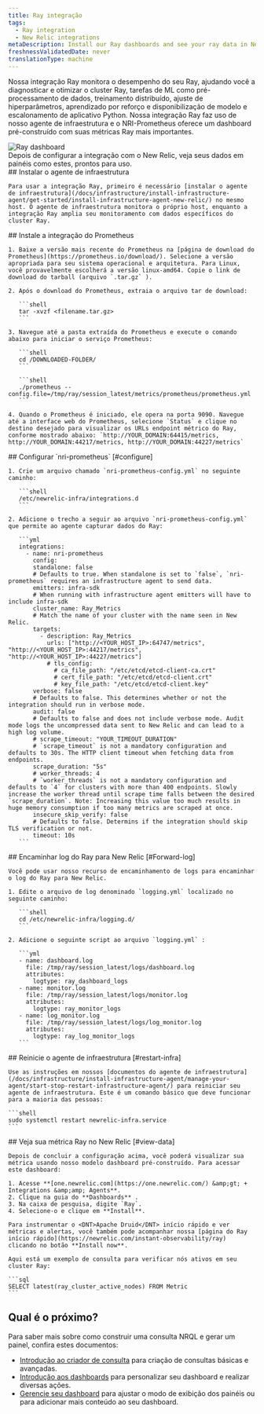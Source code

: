 ```yaml
---
title: Ray integração
tags:
  - Ray integration
  - New Relic integrations
metaDescription: Install our Ray dashboards and see your ray data in New Relic.
freshnessValidatedDate: never
translationType: machine
---
```



Nossa integração Ray monitora o desempenho do seu Ray, ajudando você a diagnosticar e otimizar o cluster Ray, tarefas de ML como pré-processamento de dados, treinamento distribuído, ajuste de hiperparâmetros, aprendizado por reforço e disponibilização de modelo e escalonamento de aplicativo Python. Nossa integração Ray faz uso de nosso agente de infraestrutura e o NRI-Prometheus oferece um dashboard pré-construído com suas métricas Ray mais importantes.

<img src={infrastructureRayDashboard} title="Ray dashboard" alt="Ray dashboard" />

<figcaption>
  Depois de configurar a integração com o New Relic, veja seus dados em painéis como estes, prontos para uso.
</figcaption>

<Steps>
  <Step>
    ## Instalar o agente de infraestrutura

    Para usar a integração Ray, primeiro é necessário [instalar o agente de infraestrutura](/docs/infrastructure/install-infrastructure-agent/get-started/install-infrastructure-agent-new-relic/) no mesmo host. O agente de infraestrutura monitora o próprio host, enquanto a integração Ray amplia seu monitoramento com dados específicos do cluster Ray.
  </Step>

  <Step>
    ## Instale a integração do Prometheus

    1. Baixe a versão mais recente do Prometheus na [página de download do Prometheus](https://prometheus.io/download/). Selecione a versão apropriada para seu sistema operacional e arquitetura. Para Linux, você provavelmente escolherá a versão linux-amd64. Copie o link de download do tarball (arquivo `.tar.gz` ).

    2. Após o download do Prometheus, extraia o arquivo tar de download:

       ```shell
       tar -xvzf <filename.tar.gz>
       ```

    3. Navegue até a pasta extraída do Prometheus e execute o comando abaixo para iniciar o serviço Prometheus:

       ```shell
       cd /DOWNLOADED-FOLDER/
       ```

       ```shell
       ./prometheus --config.file=/tmp/ray/session_latest/metrics/prometheus/prometheus.yml
       ```

    4. Quando o Prometheus é iniciado, ele opera na porta 9090. Navegue até a interface web do Prometheus, selecione `Status` e clique no destino desejado para visualizar os URLs endpoint métrico do Ray, conforme mostrado abaixo: `http://YOUR_DOMAIN:64415/metrics, http://YOUR_DOMAIN:44217/metrics, http://YOUR_DOMAIN:44227/metrics`
  </Step>

  <Step>
    ## Configurar `nri-prometheus` [#configure]

    1. Crie um arquivo chamado `nri-prometheus-config.yml` no seguinte caminho:

       ```shell
       /etc/newrelic-infra/integrations.d
       ```

    2. Adicione o trecho a seguir ao arquivo `nri-prometheus-config.yml` que permite ao agente capturar dados do Ray:

       ```yml
       integrations:
         - name: nri-prometheus
           config:
           standalone: false
           # Defaults to true. When standalone is set to `false`, `nri-prometheus` requires an infrastructure agent to send data.
           emitters: infra-sdk
           # When running with infrastructure agent emitters will have to include infra-sdk
           cluster_name: Ray_Metrics
           # Match the name of your cluster with the name seen in New Relic. 
           targets:
             - description: Ray_Metrics
               urls: ["http://<YOUR_HOST_IP>:64747/metrics", "http://<YOUR_HOST_IP>:44217/metrics", "http://<YOUR_HOST_IP>:44227/metrics"]
               # tls_config:
                 # ca_file_path: "/etc/etcd/etcd-client-ca.crt"
                 # cert_file_path: "/etc/etcd/etcd-client.crt"
                 # key_file_path: "/etc/etcd/etcd-client.key"
           verbose: false
           # Defaults to false. This determines whether or not the integration should run in verbose mode.
           audit: false
           # Defaults to false and does not include verbose mode. Audit mode logs the uncompressed data sent to New Relic and can lead to a high log volume.
           # scrape_timeout: "YOUR_TIMEOUT_DURATION"
           # `scrape_timeout` is not a mandatory configuration and defaults to 30s. The HTTP client timeout when fetching data from endpoints.
           scrape_duration: "5s"
           # worker_threads: 4
           # `worker_threads` is not a mandatory configuration and defaults to `4` for clusters with more than 400 endpoints. Slowly increase the worker thread until scrape time falls between the desired `scrape_duration`. Note: Increasing this value too much results in huge memory consumption if too many metrics are scraped at once.
           insecure_skip_verify: false
           # Defaults to false. Determins if the integration should skip TLS verification or not.
           timeout: 10s
       ```
  </Step>

  <Step>
    ## Encaminhar log do Ray para New Relic [#Forward-log]

    Você pode usar nosso recurso de encaminhamento de logs para encaminhar o log do Ray para New Relic.

    1. Edite o arquivo de log denominado `logging.yml` localizado no seguinte caminho:

       ```shell
       cd /etc/newrelic-infra/logging.d/
       ```

    2. Adicione o seguinte script ao arquivo `logging.yml` :

       ```yml
       - name: dashboard.log
         file: /tmp/ray/session_latest/logs/dashboard.log
         attributes:
           logtype: ray_dashboard_logs
       - name: monitor.log
         file: /tmp/ray/session_latest/logs/monitor.log
         attributes:
           logtype: ray_monitor_logs
       - name: log_monitor.log
         file: /tmp/ray/session_latest/logs/log_monitor.log
         attributes:
           logtype: ray_log_monitor_logs
       ```
  </Step>

  <Step>
    ## Reinicie o agente de infraestrutura [#restart-infra]

    Use as instruções em nossos [documentos do agente de infraestrutura](/docs/infrastructure/install-infrastructure-agent/manage-your-agent/start-stop-restart-infrastructure-agent/) para reiniciar seu agente de infraestrutura. Este é um comando básico que deve funcionar para a maioria das pessoas:

    ```shell
    sudo systemctl restart newrelic-infra.service
    ```
  </Step>

  <Step>
    ## Veja sua métrica Ray no New Relic [#view-data]

    Depois de concluir a configuração acima, você poderá visualizar sua métrica usando nosso modelo dashboard pré-construído. Para acessar este dashboard:

    1. Acesse **[one.newrelic.com](https://one.newrelic.com/) &amp;gt; + Integrations &amp;amp; Agents**.
    2. Clique na guia do **Dashboards** .
    3. Na caixa de pesquisa, digite `Ray`.
    4. Selecione-o e clique em **Install**.

    Para instrumentar o <DNT>Apache Druid</DNT> início rápido e ver métricas e alertas, você também pode acompanhar nossa [página do Ray início rápido](https://newrelic.com/instant-observability/ray) clicando no botão **Install now**.

    Aqui está um exemplo de consulta para verificar nós ativos em seu cluster Ray:

    ```sql
    SELECT latest(ray_cluster_active_nodes) FROM Metric
    ```
  </Step>
</Steps>

## Qual é o próximo?

Para saber mais sobre como construir uma consulta NRQL e gerar um painel, confira estes documentos:

* [Introdução ao criador de consulta](/docs/query-your-data/explore-query-data/query-builder/introduction-query-builder) para criação de consultas básicas e avançadas.
* [Introdução aos dashboards](/docs/query-your-data/explore-query-data/dashboards/introduction-dashboards) para personalizar seu dashboard e realizar diversas ações.
* [Gerencie seu dashboard](/docs/query-your-data/explore-query-data/dashboards/manage-your-dashboard) para ajustar o modo de exibição dos painéis ou para adicionar mais conteúdo ao seu dashboard.